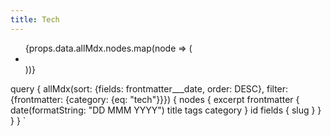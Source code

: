 ```yaml
---
title: Tech
---
```


<ul style={{listStyleType: 'none'}}>
  {props.data.allMdx.nodes.map(node => (
    <li key={node.id}>
      <Excerpt data={node} />
    </li>
  ))}
</ul>

  query {
  allMdx(sort: {fields: frontmatter___date, order: DESC}, filter: {frontmatter: {category: {eq: "tech"}}}) {
    nodes {
      excerpt
      frontmatter {
        date(formatString: "DD MMM YYYY")
        title
        tags
        category
      }
      id
      fields {
        slug
      }
    }
  }
}
`
